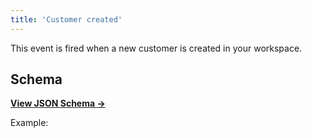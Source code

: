 ```yaml
---
title: 'Customer created'
---
```


This event is fired when a new customer is created in your workspace.

## Schema

[**View JSON Schema →**](https://core-api.uk.plain.com/webhooks/schema.json)

Example:

<Snippet file="webhooks/customer-created.mdx" />
